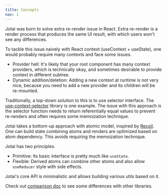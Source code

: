 ```yaml
---
title: Concepts
nav: 1
---
```


Jotai was born to solve extra re-render issue in React.
Extra re-render is a render process that produces the same UI result,
with which users won't see any differences.

To tackle this issue naively with React context (useContext + useState),
one would probably require many contexts and face some issues.

- Provider hell: It's likely that your root component has many context providers, which is technically okay, and sometimes desirable to provide context in different subtree.
- Dynamic addition/deletion: Adding a new context at runtime is not very nice, because you need to add a new provider and its children will be re-mounted.

Traditionally, a top-down solution to this is to use selector interface.
The [use-context-selector](https://github.com/dai-shi/use-context-selector) library is one example.
The issue with this approach is the selector function needs to return
referentially equal values to prevent re-renders and often requires some memoization technique.

Jotai takes a bottom-up approach with atomic model, inspired by [Recoil](https://recoiljs.org/).
One can build state combining atoms and renders are optimized based on atom dependency.
This avoids requiring the memoization technique.

Jotai has two principles.

- Primitive: Its basic interface is pretty much like `useState`.
- Flexible: Derived atoms can combine other atoms and also allow `useReducer` style with side effects.

Jotai's core API is minimalistic and allows building various utils based on it.

Check out [comparison doc](/jotai/comparison) to see some differences with other libraries.
